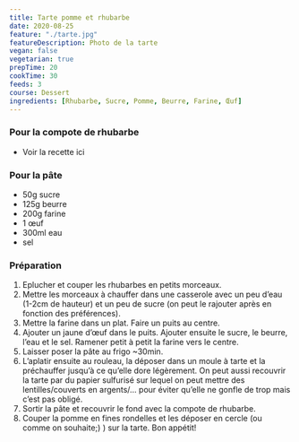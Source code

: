 ```yaml
---
title: Tarte pomme et rhubarbe
date: 2020-08-25
feature: "./tarte.jpg"
featureDescription: Photo de la tarte
vegan: false
vegetarian: true
prepTime: 20
cookTime: 30
feeds: 3
course: Dessert
ingredients: [Rhubarbe, Sucre, Pomme, Beurre, Farine, Œuf]
---
```


<Ingredients>

### Pour la compote de rhubarbe

- <Link to="/recettes/compote-de-rhubarbe">Voir la recette ici</Link>

### Pour la pâte

- 50g <Link to="/ingredients/sucre">sucre</Link>
- 125g <Link to="/ingredients/beurre">beurre</Link>
- 200g <Link to="/ingredients/farine">farine</Link>
- 1 <Link to="/ingredients/oeuf">œuf</Link>
- 300ml eau
- sel

</Ingredients>

### Préparation

1. Eplucher et couper les rhubarbes en petits morceaux.
2. Mettre les morceaux à chauffer dans une casserole avec un peu d’eau (1-2cm de
hauteur) et un peu de sucre (on peut le rajouter après en fonction des
préférences).
3. Mettre la farine dans un plat. Faire un puits au centre.
4. Ajouter un jaune d’œuf dans le puits. Ajouter ensuite le sucre, le beurre,
l’eau et le sel. Ramener petit à petit la farine vers le centre.
5. Laisser poser la pâte au frigo ~30min.
6. L’aplatir ensuite au rouleau, la déposer dans un moule à tarte et la préchauffer
jusqu’à ce qu’elle dore légèrement. On peut aussi recouvrir la tarte par du papier sulfurisé sur lequel on peut mettre des lentilles/couverts en argents/… pour éviter qu’elle ne gonfle de trop mais c’est pas obligé.
7. Sortir la pâte et recouvrir le fond avec la compote de rhubarbe.
8. Couper la pomme en fines rondelles et les déposer en cercle (ou comme on souhaite;) ) sur la tarte. Bon appétit!
